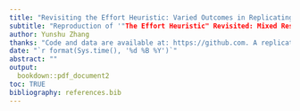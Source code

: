 ```yaml
---
title: "Revisiting the Effort Heuristic: Varied Outcomes in Replicating Experiments 1 and 2 from Kruger et al. (2004)"
subtitle: "Reproduction of '"The Effort Heuristic" Revisited: Mixed Results for Replications of Kruger et al. (2004)’s Experiments 1 and 2' (Ziano, I., Yeung, S. K., Lee, C. S., Shi, J., & Feldman, G. ,2023)."
author: Yunshu Zhang
thanks: "Code and data are available at: https://github.com. A replication of various aspects in this paper are available at: 通过SSRP产出的DOI"
date: "`r format(Sys.time(), '%d %B %Y')`"
abstract: ""
output:
  bookdown::pdf_document2
toc: TRUE
bibliography: references.bib
---
```


